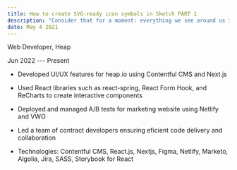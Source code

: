 ```yaml
---
title: How to create SVG-ready icon symbols in Sketch PART 1
description: "Consider that for a moment: everything we see around us is assumed to have had a cause and is contingent upon."
date: May 4 2021
---
```


Web Developer, Heap

Jun 2022 --- Present

- Developed UI/UX features for heap.io using Contentful CMS and Next.js

- Used React libraries such as react-spring, React Form Hook, and ReCharts to create interactive components

- Deployed and managed A/B tests for marketing website using Netlify and VWO

- Led a team of contract developers ensuring eficient code delivery and collaboration

- Technologies: Contentful CMS, React.js, Nextjs, Figma, Netlify, Marketo, Algolia, Jira, SASS, Storybook for React
